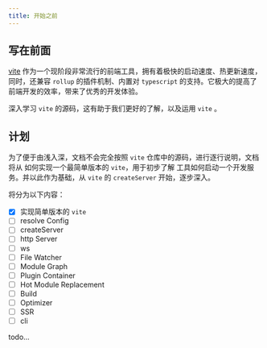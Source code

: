 ```yaml
---
title: 开始之前
---
```


## 写在前面

[vite](https://vitejs.dev/) 作为一个现阶段非常流行的前端工具，拥有着极快的启动速度、热更新速度，
同时，还兼容 `rollup` 的插件机制、内置对 `typescript` 的支持。它极大的提高了前端开发的效率，带来了优秀的开发体验。

深入学习 `vite` 的源码，这有助于我们更好的了解，以及运用 `vite` 。

## 计划

为了便于由浅入深，文档不会完全按照 `vite` 仓库中的源码，进行逐行说明，文档将从 如何实现一个最简单版本的 `vite`，用于初步了解 工具如何启动一个开发服务。并以此作为基础，从 `vite` 的 `createServer` 开始，逐步深入。

将分为以下内容：

- [x] 实现简单版本的 `vite`
- [ ] resolve Config
- [ ] createServer
- [ ] http Server
- [ ] ws
- [ ] File Watcher
- [ ] Module Graph
- [ ] Plugin Container
- [ ] Hot Module Replacement
- [ ] Build
- [ ] Optimizer
- [ ] SSR
- [ ] cli

todo...

